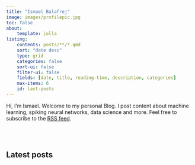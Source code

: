 ```yaml
---
title: "Ismael Balafrej"
image: images/profilepic.jpg
toc: false
about:
    template: jolla
listing:
    contents: posts/**/*.qmd
    sort: "date desc"
    type: grid
    categories: false
    sort-ui: false
    filter-ui: false
    fields: [date, title, reading-time, description, categories]
    max-items: 6
    id: last-posts
---
```


Hi, I'm Ismael. Welcome to my personal Blog. I post content about machine learning, spiking neural networks, data science and more. Feel free to subscribe to the [RSS feed](https://tihbe.github.io/blog.xml).

<br> <br>

## Latest posts
::: {#last-posts}
:::